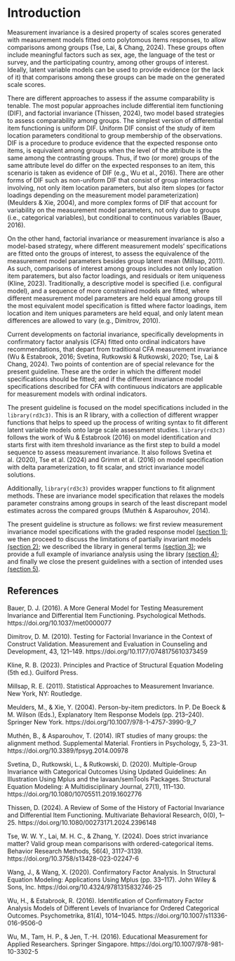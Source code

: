 # Introduction

Measurement invariance is a desired property of scales scores generated with measurement models fitted onto polytomous items responses, to allow comparisons among groups (Tse, Lai, & Chang, 2024). These groups often include meaningful factors such as sex, age, the language of the test or survey, and the participating country, among other groups of interest. Ideally, latent variable models can be used to provide evidence (or the lack of it) that comparisons among these groups can be made on the generated scale scores.

There are different approaches to assess if the assume comparability is tenable. The most popular approaches include differential item functioning (DIF), and factorial invariance (Thissen, 2024), two model based strategies to assess comparability among groups. The simplest version of differential item functioning is uniform DIF. Uniform DIF consist of the study of item location parameters conditional to group membership of the observations. DIF is a procedure to produce evidence that the expected response onto items, is equivalent among groups when the level of the attribute is the same among the contrasting groups. Thus, if two (or more) groups of the same attribute level do differ on the expected responses to an item, this scenario is taken as evidence of DIF (e.g., Wu et al., 2016). There are other forms of DIF such as non-uniform DIF that consist of group interactions involving, not only item location parameters, but also item slopes (or factor loadings depending on the measurement model parameterization) (Meulders & Xie, 2004), and more complex forms of DIF that account for variability on the measurement model parameters, not only due to groups (i.e., categorical variables), but conditional to continuous variables (Bauer, 2016).

On the other hand, factorial invariance or measurement invariance is also a model-based strategy, where different measurement models’ specifications are fitted onto the groups of interest, to assess the equivalence of the measurement model parameters besides group latent mean (Millsap, 2011). As such, comparisons of interest among groups includes not only location item paratemers, but also factor loadings, and residuals or item uniqueness (Kline, 2023). Traditionally, a descriptive model is specified (i.e. configural model), and a sequence of more constrained models are fitted, where different measurement model parameters are held equal among groups till the most equivalent model specification is fitted where factor loadings, item location and item uniques parameters are held equal, and only latent mean differences are allowed to vary (e.g., Dimitrov, 2010).

Current developments on factorial invariance, specifically developments in confirmatory factor analysis (CFA) fitted onto ordinal indicators have recommendations, that depart from traditional CFA measurement invariance (Wu & Estabrook, 2016; Svetina, Rutkowski & Rutkowski, 2020; Tse, Lai & Chang, 2024). Two points of contention are of special relevance for the present guideline. These are the order in which the different model specifications should be fitted; and if the different invariance model specifications described for CFA with continuous indicators are applicable for measurement models with ordinal indicators.

The present guideline is focused on the model specifications included in the `library(rd3c3)`. This is an R library, with a collection of different wrapper functions that helps to speed up the process of writing syntax to fit different latent variable models onto large scale assessment studies. `library(rd3c3)` follows the work of Wu & Estabrook (2016) on model identification and starts first with item threshold invariance as the first step to build a model sequence to assess measurement invariance. It also follows Svetina et al. (2020), Tse et al. (2024) and Grimm et al. (2016) on model specification with delta parameterization, to fit scalar, and strict invariance model solutions.

Additionally, `library(rd3c3)` provides wrapper functions to fit alignment methods. These are invariance model specification that relaxes the models parameter constrains among groups in search of the least discrepant model estimates across the compared groups (Muthén & Asparouhov, 2014).

The present guideline is structure as follows: we first review measurement invariance model specifications with the graded response model [(section 1)](https://dacarras.github.io/rd3c3_guide/section_1_response_model.html); we then proceed to discuss the limitations of partially invariant models [(section 2)](https://dacarras.github.io/rd3c3_guide/section_2_partial.html); we described the library in general terms [(section 3)](https://dacarras.github.io/rd3c3_guide/section_3_rd3c3.html); we provide a full example of invariance analysis using the library [(section 4)](https://dacarras.github.io/rd3c3_guide/section_4_example.html); and finally we close the present guidelines with a section of intended uses [(section 5)](https://dacarras.github.io/rd3c3_guide/section_5_intended_use.html).

## References

Bauer, D. J. (2016). A More General Model for Testing Measurement Invariance and Differential Item Functioning. Psychological Methods. https://doi.org/10.1037/met0000077

Dimitrov, D. M. (2010). Testing for Factorial Invariance in the Context of Construct Validation. Measurement and Evaluation in Counseling and Development, 43, 121–149. https://doi.org/10.1177/0748175610373459

Kline, R. B. (2023). Principles and Practice of Structural Equation Modeling (5th ed.). Guilford Press.

Millsap, R. E. (2011). Statistical Approaches to Measurement Invariance. New York, NY: Routledge.

Meulders, M., & Xie, Y. (2004). Person-by-item predictors. In P. De Boeck & M. Wilson (Eds.), Explanatory Item Response Models (pp. 213–240). Springer New York. https://doi.org/10.1007/978-1-4757-3990-9_7

Muthén, B., & Asparouhov, T. (2014). IRT studies of many groups: the alignment method. Supplemental Material. Frontiers in Psychology, 5, 23–31. https://doi.org/10.3389/fpsyg.2014.00978

Svetina, D., Rutkowski, L., & Rutkowski, D. (2020). Multiple-Group Invariance with Categorical Outcomes Using Updated Guidelines: An Illustration Using Mplus and the lavaan/semTools Packages. Structural Equation Modeling: A Multidisciplinary Journal, 27(1), 111–130. https://doi.org/10.1080/10705511.2019.1602776

Thissen, D. (2024). A Review of Some of the History of Factorial Invariance and Differential Item Functioning. Multivariate Behavioral Research, 0(0), 1–25. https://doi.org/10.1080/00273171.2024.2396148

Tse, W. W. Y., Lai, M. H. C., & Zhang, Y. (2024). Does strict invariance matter? Valid group mean comparisons with ordered-categorical items. Behavior Research Methods, 56(4), 3117–3139. https://doi.org/10.3758/s13428-023-02247-6

Wang, J., & Wang, X. (2020). Confirmatory Factor Analysis. In Structural Equation Modeling: Applications Using Mplus (pp. 33–117). John Wiley & Sons, Inc. https://doi.org/10.4324/9781315832746-25

Wu, H., & Estabrook, R. (2016). Identification of Confirmatory Factor Analysis Models of Different Levels of Invariance for Ordered Categorical Outcomes. Psychometrika, 81(4), 1014–1045. https://doi.org/10.1007/s11336-016-9506-0

Wu, M., Tam, H. P., & Jen, T.-H. (2016). Educational Measurement for Applied Researchers. Springer Singapore. https://doi.org/10.1007/978-981-10-3302-5
